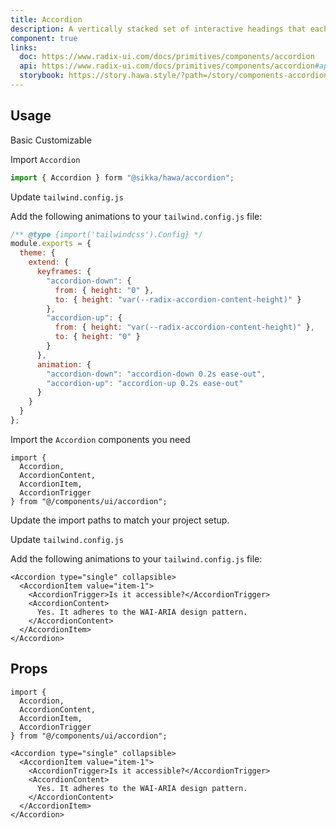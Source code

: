 ```yaml
---
title: Accordion
description: A vertically stacked set of interactive headings that each reveal a section of content.
component: true
links:
  doc: https://www.radix-ui.com/docs/primitives/components/accordion
  api: https://www.radix-ui.com/docs/primitives/components/accordion#api-reference
  storybook: https://story.hawa.style/?path=/story/components-accordion--default
---
```


<ComponentPreview name="accordion-demo" />

## Usage

<Tabs defaultValue="basic">

<TabsList>
  <TabsTrigger value="basic">Basic</TabsTrigger>
  <TabsTrigger value="customizable">Customizable</TabsTrigger>
</TabsList>

<TabsContent value="basic">

<Steps>

<Step>Import `Accordion`</Step>

```js
import { Accordion } form "@sikka/hawa/accordion";
```

<Step>Update `tailwind.config.js`</Step>

Add the following animations to your `tailwind.config.js` file:

```js title="tailwind.config.js" {5-18}
/** @type {import('tailwindcss').Config} */
module.exports = {
  theme: {
    extend: {
      keyframes: {
        "accordion-down": {
          from: { height: "0" },
          to: { height: "var(--radix-accordion-content-height)" }
        },
        "accordion-up": {
          from: { height: "var(--radix-accordion-content-height)" },
          to: { height: "0" }
        }
      },
      animation: {
        "accordion-down": "accordion-down 0.2s ease-out",
        "accordion-up": "accordion-up 0.2s ease-out"
      }
    }
  }
};
```

</Steps>

</TabsContent>

<TabsContent value="customizable">

<Steps>

<Step>Import the `Accordion` components you need</Step>

```tsx
import {
  Accordion,
  AccordionContent,
  AccordionItem,
  AccordionTrigger
} from "@/components/ui/accordion";
```

<ComponentSource name="accordion" />

<Step>Update the import paths to match your project setup.</Step>

<Step>Update `tailwind.config.js`</Step>

Add the following animations to your `tailwind.config.js` file:

```tsx
<Accordion type="single" collapsible>
  <AccordionItem value="item-1">
    <AccordionTrigger>Is it accessible?</AccordionTrigger>
    <AccordionContent>
      Yes. It adheres to the WAI-ARIA design pattern.
    </AccordionContent>
  </AccordionItem>
</Accordion>
```

</Steps>

</TabsContent>

</Tabs>

## Props

```tsx
import {
  Accordion,
  AccordionContent,
  AccordionItem,
  AccordionTrigger
} from "@/components/ui/accordion";
```

```tsx
<Accordion type="single" collapsible>
  <AccordionItem value="item-1">
    <AccordionTrigger>Is it accessible?</AccordionTrigger>
    <AccordionContent>
      Yes. It adheres to the WAI-ARIA design pattern.
    </AccordionContent>
  </AccordionItem>
</Accordion>
```

